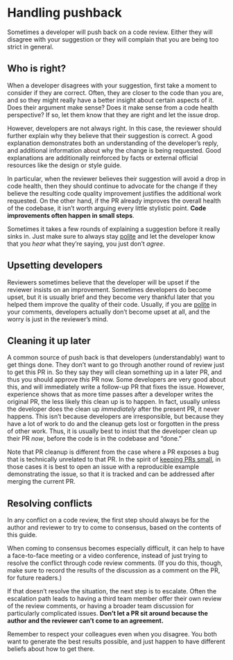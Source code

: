 # Handling pushback {#sec-pushback}

Sometimes a developer will push back on a code review.
Either they will disagree with your suggestion or they will complain that you are being too strict in general.

## Who is right? {#sec-who-is-right}

When a developer disagrees with your suggestion, first take a moment to consider if they are correct.
Often, they are closer to the code than you are, and so they might really have a better insight about certain aspects of it.
Does their argument make sense?
Does it make sense from a code health perspective?
If so, let them know that they are right and let the issue drop.

However, developers are not always right.
In this case, the reviewer should further explain why they believe that their suggestion is correct.
A good explanation demonstrates both an understanding of the developer's reply, and additional information about why the change is being requested.
Good explanations are additionally reinforced by facts or external official resources like the design or style guide.

In particular, when the reviewer believes their suggestion will avoid a drop in code health, then they should continue to advocate for the change if they believe the resulting code quality improvement justifies the additional work requested.
On the other hand, if the PR already improves the overall health of the codebase, it isn't worth arguing every little stylistic point.
**Code improvements often happen in small steps**.

Sometimes it takes a few rounds of explaining a suggestion before it really sinks in.
Just make sure to always stay [polite](#sec-courtesy) and let the developer know that you *hear* what they're saying, you just don't *agree*.

## Upsetting developers {#upsetting_developers}

Reviewers sometimes believe that the developer will be upset if the reviewer insists on an improvement.
Sometimes developers do become upset, but it is usually brief and they become very thankful later that you helped them improve the quality of their code.
Usually, if you are [polite](#sec-courtesy) in your comments, developers actually don't become upset at all, and the worry is just in the reviewer's mind.

## Cleaning it up later {#later}

A common source of push back is that developers (understandably) want to get things done.
They don't want to go through another round of review just to get this PR in.
So they say they will clean something up in a later PR, and thus you should approve *this* PR now.
Some developers are very good about this, and will immediately write a follow-up PR that fixes the issue.
However, experience shows that as more time passes after a developer writes the original PR, the less likely this clean up is to happen.
In fact, usually unless the developer does the clean up *immediately* after the present PR, it never happens.
This isn't because developers are irresponsible, but because they have a lot of work to do and the cleanup gets lost or forgotten in the press of other work.
Thus, it is usually best to insist that the developer clean up their PR *now*, before the code is in the codebase and "done."

Note that PR cleanup is different from the case where a PR exposes a bug that is technically unrelated to that PR.
In the spirit of [keeping PRs small](#sec-small), in those cases it is best to open an issue with a reproducible example demonstrating the issue, so that it is tracked and can be addressed after merging the current PR.

## Resolving conflicts {#sec-conflicts}

In any conflict on a code review, the first step should always be for the author and reviewer to try to come to consensus, based on the contents of this guide.

When coming to consensus becomes especially difficult, it can help to have a face-to-face meeting or a video conference, instead of just trying to resolve the conflict through code review comments.
(If you do this, though, make sure to record the results of the discussion as a comment on the PR, for future readers.)

If that doesn't resolve the situation, the next step is to escalate.
Often the escalation path leads to having a third team member offer their own review of the review comments, or having a broader team discussion for particularly complicated issues.
**Don't let a PR sit around because the author and the reviewer can't come to an agreement.**

Remember to respect your colleagues even when you disagree.
You both want to generate the best results possible, and just happen to have different beliefs about how to get there.
